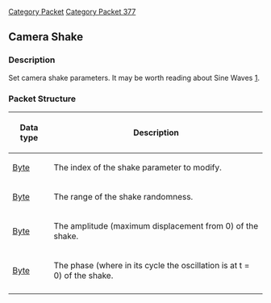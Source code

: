 [[Category Packet]]
[[Category Packet 377]]
{{packet|name=Camera Shake|description=Set camera shake parameters.|opcode=67|type=Fixed|length=4|revision=377}}
== Camera Shake ==

=== Description ===
Set camera shake parameters. It may be worth reading about Sine Waves [http://en.wikipedia.org/wiki/Sine_wave].

=== Packet Structure ===

{| border=2
! Data type
! Description
|-
| [[Data Types#Standard data types|Byte]]
| The index of the shake parameter to modify.
|-
| [[Data Types#Standard data types|Byte]]
| The range of the shake randomness.
|-
| [[Data Types#Standard data types|Byte]]
| The amplitude (maximum displacement from 0) of the shake.
|-
| [[Data Types#Standard data types|Byte]]
| The phase (where in its cycle the oscillation is at t = 0) of the shake.
|-
|}